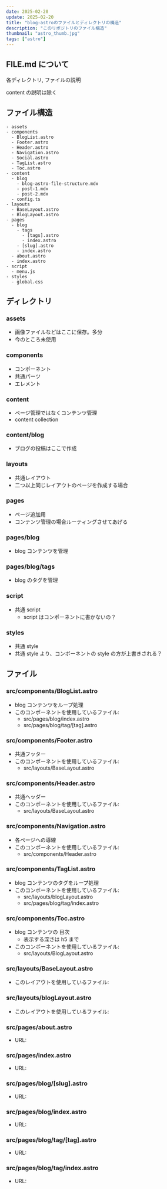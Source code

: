 ```yaml
---
date: 2025-02-20
update: 2025-02-20
title: "blog-astroのファイルとディレクトリの構造"
description: "このリポジトリのファイル構造"
thumbnail: "astro_thumb.jpg"
tags: ["astro"]
---
```


## FILE.md について

各ディレクトリ, ファイルの説明

content の説明は除く

## ファイル構造

```
- assets
- components
  - BlogList.astro
  - Footer.astro
  - Header.astro
  - Navigation.astro
  - Social.astro
  - TagList.astro
  - Toc.astro
- content
  - blog
    - blog-astro-file-structure.mdx
    - post-1.mdx
    - post-2.mdx
  - config.ts
- layouts
  - BaseLayout.astro
  - BlogLayout.astro
- pages
  - blog
    - tags
      - [tags].astro
      - index.astro
    - [slug].astro
    - index.astro
  - about.astro
  - index.astro
- script
  - menu.js
- styles
  - global.css
```

## ディレクトリ

### assets

- 画像ファイルなどはここに保存。多分
- 今のところ未使用

### components

- コンポーネント
- 共通パーツ
- エレメント

### content

- ページ管理ではなくコンテンツ管理
- content collection

### content/blog

- ブログの投稿はここで作成

### layouts

- 共通レイアウト
- 二つ以上同じレイアウトのページを作成する場合

### pages

- ページ追加用
- コンテンツ管理の場合ルーティングさせてあげる

### pages/blog

- blog コンテンツを管理

### pages/blog/tags

- blog のタグを管理

### script

- 共通 script
  - script はコンポーネントに書かないの？

### styles

- 共通 style
- 共通 style より、コンポーネントの style の方が上書きされる？

## ファイル

### src/components/BlogList.astro

- blog コンテンツをループ処理
- このコンポーネントを使用しているファイル:
  - src/pages/blog/index.astro
  - src/pages/blog/tag/[tag].astro

### src/components/Footer.astro

- 共通フッター
- このコンポーネントを使用しているファイル:
  - src/layouts/BaseLayout.astro

### src/components/Header.astro

- 共通ヘッダー
- このコンポーネントを使用しているファイル:
  - src/layouts/BaseLayout.astro

### src/components/Navigation.astro

- 各ページへの導線
- このコンポーネントを使用しているファイル:
  - src/components/Header.astro

### src/components/TagList.astro

- blog コンテンツのタグをループ処理
- このコンポーネントを使用しているファイル:
  - src/layouts/blogLayout.astro
  - src/pages/blog/tag/index.astro

### src/components/Toc.astro

- blog コンテンツの 目次
  - 表示する深さは h5 まで
- このコンポーネントを使用しているファイル:
  - src/layouts/BlogLayout.astro

### src/layouts/BaseLayout.astro

- このレイアウトを使用しているファイル:

### src/layouts/blogLayout.astro

- このレイアウトを使用しているファイル:

### src/pages/about.astro

- URL:

### src/pages/index.astro

- URL:

### src/pages/blog/[slug].astro

- URL:

### src/pages/blog/index.astro

- URL:

### src/pages/blog/tag/[tag].astro

- URL:

### src/pages/blog/tag/index.astro

- URL:
